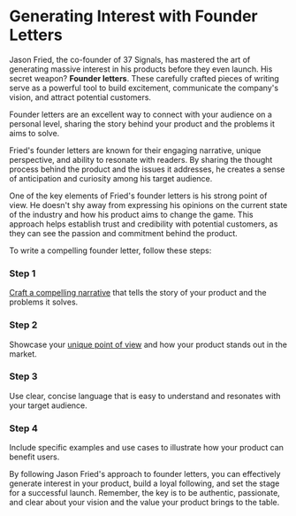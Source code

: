 
# Generating Interest with Founder Letters

Jason Fried, the co-founder of 37 Signals, has mastered the art of generating massive interest in his products before they even launch. His secret weapon? **Founder letters**. These carefully crafted pieces of writing serve as a powerful tool to build excitement, communicate the company's vision, and attract potential customers.

<Callout type="info">
Founder letters are an excellent way to connect with your audience on a personal level, sharing the story behind your product and the problems it aims to solve.
</Callout>

Fried's founder letters are known for their engaging narrative, unique perspective, and ability to resonate with readers. By sharing the thought process behind the product and the issues it addresses, he creates a sense of anticipation and curiosity among his target audience.

One of the key elements of Fried's founder letters is his strong point of view. He doesn't shy away from expressing his opinions on the current state of the industry and how his product aims to change the game. This approach helps establish trust and credibility with potential customers, as they can see the passion and commitment behind the product.

To write a compelling founder letter, follow these steps:

<Steps>

### Step 1

[Craft a compelling narrative](/generating-interest-with-founder-letters/crafting-a-compelling-narrative) that tells the story of your product and the problems it solves.

### Step 2

Showcase your [unique point of view](/generating-interest-with-founder-letters/importance-of-having-a-point-of-view) and how your product stands out in the market.

### Step 3

Use clear, concise language that is easy to understand and resonates with your target audience.

### Step 4

Include specific examples and use cases to illustrate how your product can benefit users.

</Steps>

By following Jason Fried's approach to founder letters, you can effectively generate interest in your product, build a loyal following, and set the stage for a successful launch. Remember, the key is to be authentic, passionate, and clear about your vision and the value your product brings to the table.